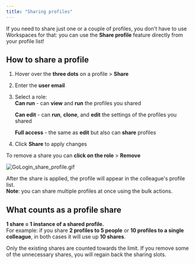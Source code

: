 ```yaml
---
title: "Sharing profiles"
---
```


If you need to share just one or a couple of profiles, you don't have to use Workspaces for that: you can use the **Share profile** feature directly from your profile list\!

## How to share a profile

1. Hover over the **three dots** on a profile \> **Share**
2. Enter the **user email**
3. Select a role:\
   **Can run** - can **view** and **run** the profiles you shared

   **Can edit** - can **run**, **clone**, and **edit** the settings of the profiles you shared

   **Full access** - the same as **edit** but also can **share** profiles
4. Click **Share** to apply changes

To remove a share you can **click on the role** \> **Remove**

![GoLogin_share_profile.gif](/images/GoLogin_share_profile.gif)

After the share is applied, the profile will appear in the colleague's profile list.\
**Note**: you can share multiple profiles at once using the bulk actions.

## What counts as a profile share

**1 share = 1 instance of a shared profile.**\
For example: if you share **2 profiles to 5 people** or **10 profiles to a single colleague**, in both cases it will use up **10 shares**.

Only the existing shares are counted towards the limit. If you remove some of the unnecessary shares, you will regain back the sharing slots.